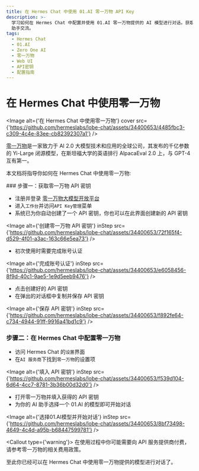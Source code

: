 ```yaml
---
title: 在 Hermes Chat 中使用 01.AI 零一万物 API Key
description: >-
  学习如何在 Hermes Chat 中配置并使用 01.AI 零一万物提供的 AI 模型进行对话。获取 API 密钥、填入设置项、选择模型，开始与 AI
  助手交流。
tags:
  - Hermes Chat
  - 01.AI
  - Zero One AI
  - 零一万物
  - Web UI
  - API密钥
  - 配置指南
---
```


# 在 Hermes Chat 中使用零一万物

<Image alt={'在 Hermes Chat 中使用零一万物'} cover src={'https://github.com/hermeslabs/lobe-chat/assets/34400653/4485fbc3-c309-4c4e-83ee-cb82392307a1'} />

[零一万物](https://www.01.ai/)是一家致力于 AI 2.0 大模型技术和应用的全球公司，其发布的千亿参数的 Yi-Large 闭源模型，在斯坦福大学的英语排行 AlpacaEval 2.0 上，与 GPT-4 互有第一。

本文档将指导你如何在 Hermes Chat 中使用零一万物:

<Steps>
  ### 步骤一：获取零一万物 API 密钥

  - 注册并登录 [零一万物大模型开放平台](https://platform.lingyiwanwu.com/)
  - 进入`工作台`并访问`API Key管理`菜单
  - 系统已为你自动创建了一个 API 密钥，你也可以在此界面创建新的 API 密钥

  <Image alt={'创建零一万物 API 密钥'} inStep src={'https://github.com/hermeslabs/lobe-chat/assets/34400653/72f165f4-d529-4f01-a3ac-163c66e5ea73'} />

  - 初次使用时需要完成账号认证

  <Image alt={'完成账号认证'} inStep src={'https://github.com/hermeslabs/lobe-chat/assets/34400653/e6058456-8f9d-40c1-9ae5-1e9d5eeb9476'} />

  - 点击创建好的 API 密钥
  - 在弹出的对话框中复制并保存 API 密钥

  <Image alt={'保存 API 密钥'} inStep src={'https://github.com/hermeslabs/lobe-chat/assets/34400653/f892fe64-c734-4944-91ff-9916a41bd1c9'} />

  ### 步骤二：在 Hermes Chat 中配置零一万物

  - 访问 Hermes Chat 的`设置`界面
  - 在`AI 服务商`下找到`零一万物`的设置项

  <Image alt={'填入 API 密钥'} inStep src={'https://github.com/hermeslabs/lobe-chat/assets/34400653/f539d104-6d64-4cc7-8781-3b36b00d32d0'} />

  - 打开零一万物并填入获得的 API 密钥
  - 为你的 AI 助手选择一个 01.AI 的模型即可开始对话

  <Image alt={'选择01.AI模型并开始对话'} inStep src={'https://github.com/hermeslabs/lobe-chat/assets/34400653/8bf73498-4649-4c4d-a95b-b68447599781'} />

  <Callout type={'warning'}>
    在使用过程中你可能需要向 API 服务提供商付费，请参考零一万物的相关费用政策。
  </Callout>
</Steps>

至此你已经可以在 Hermes Chat 中使用零一万物提供的模型进行对话了。
